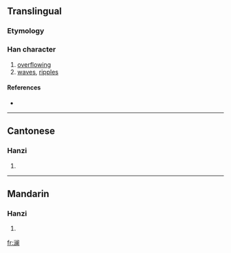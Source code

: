 {{also|瀾}}
==Translingual==

===Etymology===
{{Han simp|瀾|f=門|t=门}}

===Han character===
{{Han char|rn=85|rad=水|as=12|sn=15|four=|canj=水中尸田 (ELSW)}}

# [[overflowing]]
# [[wave]]s, [[ripple]]s

====References====
* {{Han ref|kx=0652.321|hdz=31747.060|uh=6F9C|ud=28572}}

----

==Cantonese==

===Hanzi===
{{yue-hanzi|jyut=|y=laan4}}

# {{defn|Cantonese}}

----

==Mandarin==

===Hanzi===
{{cmn-hanzi|tra=瀾|pin=[[lán]] ([[lan2]])|wg=lan<sup>2</sup>}}

# {{defn|Mandarin}}

[[fr:澜]]